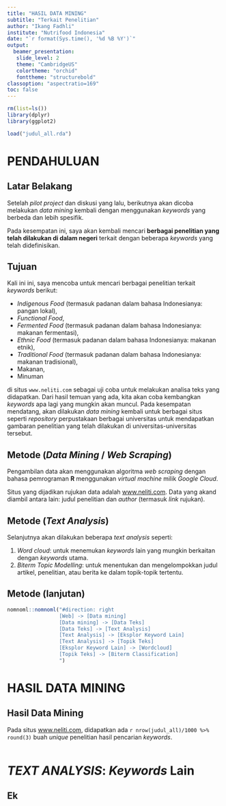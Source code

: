 ```yaml
---
title: "HASIL DATA MINING"
subtitle: "Terkait Penelitian"
author: "Ikang Fadhli"
institute: "Nutrifood Indonesia"
date: "`r format(Sys.time(), '%d %B %Y')`"
output:
  beamer_presentation:
   slide_level: 2
   theme: "CambridgeUS"
   colortheme: "orchid"
   fonttheme: "structurebold"
classoption: "aspectratio=169"
toc: false
---
```


```r
rm(list=ls())
library(dplyr)
library(ggplot2)

load("judul_all.rda")
```

# PENDAHULUAN

## Latar Belakang

Setelah _pilot project_ dan diskusi yang lalu, berikutnya akan dicoba melakukan _data mining_ kembali dengan menggunakan _keywords_ yang berbeda dan lebih spesifik. 

Pada kesempatan ini, saya akan kembali mencari __berbagai penelitian yang telah dilakukan di dalam negeri__ terkait dengan beberapa _keywords_ yang telah didefinisikan.

## Tujuan

Kali ini ini, saya mencoba untuk mencari berbagai penelitian terkait _keywords_ berikut:

- _Indigenous Food_ (termasuk padanan dalam bahasa Indonesianya: pangan lokal),
- _Functional Food_,
- _Fermented Food_ (termasuk padanan dalam bahasa Indonesianya: makanan fermentasi),
- _Ethnic Food_ (termasuk padanan dalam bahasa Indonesianya: makanan etnik),
- _Traditional Food_ (termasuk padanan dalam bahasa Indonesianya: makanan tradisional),
- Makanan,
- Minuman

di situs `www.neliti.com` sebagai uji coba untuk melakukan analisa teks yang didapatkan. Dari hasil temuan yang ada, kita akan coba kembangkan _keywords_ apa lagi yang mungkin akan muncul. Pada kesempatan mendatang, akan dilakukan _data mining_ kembali untuk berbagai situs seperti _repository_ perpustakaan berbagai universitas untuk mendapatkan gambaran penelitian yang telah dilakukan di universitas-universitas tersebut.

## Metode (_Data Mining_ / _Web Scraping_)

Pengambilan data akan menggunakan algoritma _web scraping_ dengan bahasa pemrograman __R__ menggunakan _virtual machine_ milik _Google Cloud_.

Situs yang dijadikan rujukan data adalah [www.neliti.com](https://www.neliti.com/id/). Data yang akand diambil antara lain: judul penelitian dan _author_ (termasuk _link_ rujukan).

## Metode (_Text Analysis_)

Selanjutnya akan dilakukan beberapa _text analysis_ seperti:

1. _Word cloud_: untuk menemukan _keywords_ lain yang mungkin berkaitan dengan _keywords_ utama.
1. _Biterm Topic Modelling_: untuk menentukan dan mengelompokkan judul artikel, penelitian, atau berita ke dalam topik-topik tertentu.

## Metode (lanjutan)

```r
nomnoml::nomnoml("#direction: right
                 [Web] -> [Data mining]
                 [Data mining] -> [Data Teks]
                 [Data Teks] -> [Text Analysis]
                 [Text Analysis] -> [Eksplor Keyword Lain]
                 [Text Analysis] -> [Topik Teks]
                 [Eksplor Keyword Lain] -> [Wordcloud]
                 [Topik Teks] -> [Biterm Classification]
                 ")
```

# HASIL DATA MINING

## Hasil Data Mining

Pada situs [www.neliti.com](https://www.neliti.com/id/), didapatkan ada `r nrow(judul_all)/1000 %>% round(3)` buah _unique_ penelitian hasil pencarian _keywords_.

```r

```


# _TEXT ANALYSIS_: _Keywords_ Lain

## Ek

